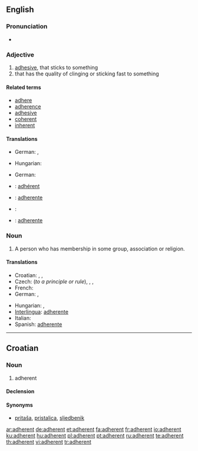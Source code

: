 ==English==

===Pronunciation===
* {{audio|en-us-adherent.ogg|Audio (US)}}

===Adjective===
{{en-adj}}

# [[adhesive]], that sticks to something
# that has the quality of clinging or sticking fast to something

====Related terms====
* [[adhere]]
* [[adherence]]
* [[adhesive]]
* [[coherent]]
* [[inherent]]

====Translations====
{{trans-top|adhesive}}
* German: {{t+|de|klebend}},  {{t+|de|anhaftend}}
{{trans-mid}}
* Hungarian: {{t|hu|ragadós}}
{{trans-bottom}}

{{trans-top|that has the quality of clinging}}
* German: {{t+|de|anhängend}}
{{trans-mid}}
{{trans-bottom}}

{{checktrans-top}}
* {{ttbc|French}}: [[adhérent]]
* {{ttbc|Interlingua}}: [[adherente]]
{{checktrans-mid}}
* {{ttbc|Italian}}: {{t+|it|aderente}}
* {{ttbc|Spanish}}: [[adherente]]
{{checktrans-bottom}}

===Noun===
{{en-noun}}

# A person who has membership in some group, association or religion.

====Translations====
{{trans-top|a person who has membership in some group}}
* Croatian: {{t-|hr|adherent|m}}, {{t-|hr|sljedbenik|m}}, {{t-|hr|pristaša|m}}
* Czech: {{t|cs|příznivec|m}} (''to a principle or rule''), {{t|cs|stoupenec|m}}, {{t|cs|člen}}, {{t|cs|přívrženec|m}}
* French: {{t+|fr|adhérent}}
* German: {{t+|de|Mitglied|n}}, {{t+|de|Anhänger|m}}
{{trans-mid}}
* Hungarian: {{t+|hu|tag}}, {{t|hu|követő}}
* [[Interlingua]]: [[adherente]]
* Italian: {{t+|it|aderente}}
* Spanish: [[adherente]]
{{trans-bottom}}

----

==Croatian==

===Noun===
{{hr-noun|g=m|adherenti}}

# adherent

====Declension====
{{hr-decl-noun
|adherent|adherenti
|adherenta|adherenata / adherenta
|adherentu|adherentima
|adherent|adherente
|adherente|adherenti
|adherentu|adherentima
|adherentom|adherentima
}}

====Synonyms====
* [[pritaša]], [[pristalica]], [[sljedbenik]]

[[ar:adherent]]
[[de:adherent]]
[[et:adherent]]
[[fa:adherent]]
[[fr:adherent]]
[[io:adherent]]
[[ku:adherent]]
[[hu:adherent]]
[[pl:adherent]]
[[pt:adherent]]
[[ru:adherent]]
[[te:adherent]]
[[th:adherent]]
[[vi:adherent]]
[[tr:adherent]]